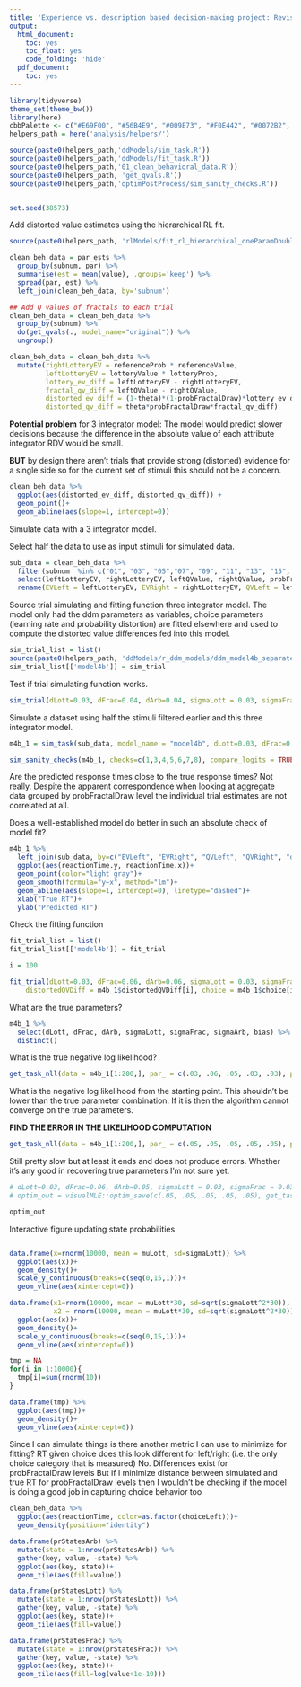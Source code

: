 ```yaml
---
title: 'Experience vs. description based decision-making project: Revisiting DD models'
output:
  html_document:
    toc: yes
    toc_float: yes
    code_folding: 'hide'
  pdf_document:
    toc: yes
---
```



```r
library(tidyverse)
theme_set(theme_bw())
library(here)
cbbPalette <- c("#E69F00", "#56B4E9", "#009E73", "#F0E442", "#0072B2", "#D55E00", "#CC79A7")
helpers_path = here('analysis/helpers/')

source(paste0(helpers_path,'ddModels/sim_task.R'))
source(paste0(helpers_path,'ddModels/fit_task.R'))
source(paste0(helpers_path,'01_clean_behavioral_data.R'))
source(paste0(helpers_path, 'get_qvals.R'))
source(paste0(helpers_path,'optimPostProcess/sim_sanity_checks.R'))


set.seed(38573)
```

Add distorted value estimates using the hierarchical RL fit.

```r

source(paste0(helpers_path, 'rlModels/fit_rl_hierarchical_oneParamDoubleSymmLinearProbDistortion_rpeBoth.R'))

clean_beh_data = par_ests %>%
  group_by(subnum, par) %>%
  summarise(est = mean(value), .groups='keep') %>%
  spread(par, est) %>%
  left_join(clean_beh_data, by='subnum')

## Add Q values of fractals to each trial
clean_beh_data = clean_beh_data %>%
  group_by(subnum) %>%
  do(get_qvals(., model_name="original")) %>%
  ungroup()

clean_beh_data = clean_beh_data %>%
  mutate(rightLotteryEV = referenceProb * referenceValue,
         leftLotteryEV = lotteryValue * lotteryProb,
         lottery_ev_diff = leftLotteryEV - rightLotteryEV,
         fractal_qv_diff = leftQValue - rightQValue,
         distorted_ev_diff = (1-theta)*(1-probFractalDraw)*lottery_ev_diff,
         distorted_qv_diff = theta*probFractalDraw*fractal_qv_diff)
```

**Potential problem** for 3 integrator model: The model would predict slower decisions because the difference in the absolute value of each attribute integrator RDV would be small.

**BUT** by design there aren't trials that provide strong (distorted) evidence for a single side so for the current set of stimuli this should not be a concern.

```r
clean_beh_data %>%
  ggplot(aes(distorted_ev_diff, distorted_qv_diff)) +
  geom_point()+
  geom_abline(aes(slope=1, intercept=0))
```

Simulate data with a 3 integrator model.

Select half the data to use as input stimuli for simulated data.

```r
sub_data = clean_beh_data %>%
  filter(subnum  %in% c("01", "03", "05","07", "09", "11", "13", "15", "17", "19")) %>%
  select(leftLotteryEV, rightLotteryEV, leftQValue, rightQValue, probFractalDraw, reactionTime, choiceLeft, subnum, distorted_ev_diff, distorted_qv_diff) %>%
  rename(EVLeft = leftLotteryEV, EVRight = rightLotteryEV, QVLeft = leftQValue, QVRight = rightQValue, distortedEVDiff = distorted_ev_diff, distortedQVDiff = distorted_qv_diff)
```

Source trial simulating and fitting function three integrator model. The model only had the ddm parameters as variables; choice parameters (learning rate and probability distortion) are fitted elsewhere and used to compute the distorted value differences fed into this model.

```r
sim_trial_list = list()
source(paste0(helpers_path, 'ddModels/r_ddm_models/ddm_model4b_separatedProbDistortion.R'))
sim_trial_list[['model4b']] = sim_trial
```

Test if trial simulating function works.

```r
sim_trial(dLott=0.03, dFrac=0.04, dArb=0.04, sigmaLott = 0.03, sigmaFrac = 0.03, distortedEVDiff = sub_data$distortedEVDiff[100], distortedQVDiff = sub_data$distortedQVDiff[100], probFractalDraw = sub_data$probFractalDraw[100], barrierDecay = 0, EVLeft = sub_data$EVLeft[100], EVRight = sub_data$EVRight[100], QVLeft = sub_data$QVLeft[100], QVRight = sub_data$QVRight[100])
```

Simulate a dataset using half the stimuli filtered earlier and this three integrator model.

```r
m4b_1 = sim_task(sub_data, model_name = "model4b", dLott=0.03, dFrac=0.06, dArb=0.05, sigmaLott = 0.03, sigmaFrac = 0.03)
```

```r
sim_sanity_checks(m4b_1, checks=c(1,3,4,5,6,7,8), compare_logits = TRUE)
```

Are the predicted response times close to the true response times? Not really. Despite the apparent correspondence when looking at aggregate data grouped by probFractalDraw level the individual trial estimates are not correlated at all.

Does a well-established model do better in such an absolute check of model fit?

```r
m4b_1 %>%
  left_join(sub_data, by=c("EVLeft", "EVRight", "QVLeft", "QVRight", "distortedEVDiff", "distortedQVDiff", "probFractalDraw")) %>%
  ggplot(aes(reactionTime.y, reactionTime.x))+
  geom_point(color="light gray")+
  geom_smooth(formula="y~x", method="lm")+
  geom_abline(aes(slope=1, intercept=0), linetype="dashed")+
  xlab("True RT")+
  ylab("Predicted RT")
```

Check the fitting function

```r
fit_trial_list = list()
fit_trial_list[['model4b']] = fit_trial
```

```r
i = 100

fit_trial(dLott=0.03, dFrac=0.06, dArb=0.06, sigmaLott = 0.03, sigmaFrac = 0.03, barrierDecay=0, distortedEVDiff = m4b_1$distortedEVDiff[i],
    distortedQVDiff = m4b_1$distortedQVDiff[i], choice = m4b_1$choice[i], reactionTime = m4b_1$reactionTime[i], probFractalDraw = m4b_1$probFractalDraw[i], debug=TRUE)
```

What are the true parameters?

```r
m4b_1 %>%
  select(dLott, dFrac, dArb, sigmaLott, sigmaFrac, sigmaArb, bias) %>%
  distinct()
```

What is the true negative log likelihood?

```r
get_task_nll(data = m4b_1[1:200,], par_ = c(.03, .06, .05, .03, .03), par_names = c("dArb", "dLott", "dFrac", "sigmaLott", "sigmaFrac"), model_name_="model4b", fix_pars_ = list(bias = 0) )
```

What is the negative log likelihood from the starting point. This shouldn't be lower than the true parameter combination. If it is then the algorithm cannot converge on the true parameters. 

**FIND THE ERROR IN THE LIKELIHOOD COMPUTATION**

```r
get_task_nll(data = m4b_1[1:200,], par_ = c(.05, .05, .05, .05, .05), par_names = c("dArb", "dLott", "dFrac", "sigmaLott", "sigmaFrac"), model_name_="model4b", fix_pars_ = list(bias = 0) )
```

Still pretty slow but at least it ends and does not produce errors. Whether it's any good in recovering true parameters I'm not sure yet.

```r
# dLott=0.03, dFrac=0.06, dArb=0.05, sigmaLott = 0.03, sigmaFrac = 0.03
# optim_out = visualMLE::optim_save(c(.05, .05, .05, .05, .05), get_task_nll, data=m4b_1[1:200,], par_names = c("dArb", "dLott", "dFrac", "sigmaLott", "sigmaFrac"), model_name_="model4b", fix_pars_ = list(bias = 0.1), control = list(maxit=100))

```

```r
optim_out
```

Interactive figure updating state probabilities

```r

```

```r
data.frame(x=rnorm(10000, mean = muLott, sd=sigmaLott)) %>%
  ggplot(aes(x))+
  geom_density()+
  scale_y_continuous(breaks=c(seq(0,15,1)))+
  geom_vline(aes(xintercept=0))
```

```r
data.frame(x1=rnorm(10000, mean = muLott*30, sd=sqrt(sigmaLott^2*30)),
           x2 = rnorm(10000, mean = muLott*30, sd=sqrt(sigmaLott^2*30))) %>%
  ggplot(aes(x))+
  geom_density()+
  scale_y_continuous(breaks=c(seq(0,15,1)))+
  geom_vline(aes(xintercept=0))
```

```r
tmp = NA
for(i in 1:10000){
  tmp[i]=sum(rnorm(10))
}

data.frame(tmp) %>%
  ggplot(aes(tmp))+
  geom_density()+
  geom_vline(aes(xintercept=0))
```

Since I can simulate things is there another metric I can use to minimize for fitting?
RT given choice does this look different for left/right (i.e. the only choice category that is measured)
No.
Differences exist for probFractalDraw levels
But if I minimize distance between simulated and true RT for probFractalDraw levels then I wouldn't be checking if the model is doing a good job in capturing choice behavior too

```r
clean_beh_data %>%
  ggplot(aes(reactionTime, color=as.factor(choiceLeft)))+
  geom_density(position="identity")

```
```r
data.frame(prStatesArb) %>%
  mutate(state = 1:nrow(prStatesArb)) %>%
  gather(key, value, -state) %>%
  ggplot(aes(key, state))+
  geom_tile(aes(fill=value))
```


```r
data.frame(prStatesLott) %>%
  mutate(state = 1:nrow(prStatesLott)) %>%
  gather(key, value, -state) %>%
  ggplot(aes(key, state))+
  geom_tile(aes(fill=value))
```

```r
data.frame(prStatesFrac) %>%
  mutate(state = 1:nrow(prStatesFrac)) %>%
  gather(key, value, -state) %>%
  ggplot(aes(key, state))+
  geom_tile(aes(fill=log(value+1e-10)))
```